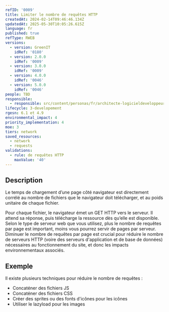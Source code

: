 ```yaml
---
refID: '0009'
title: Limiter le nombre de requêtes HTTP
createdAt: 2024-02-14T09:46:46.134Z
updatedAt: 2025-05-30T10:05:26.615Z
language: fr
published: true
refType: RWEB
versions:
  - version: GreenIT
    idRef: '0180'
  - version: 2.0.0
    idRef: '0009'
  - version: 3.0.0
    idRef: '0009'
  - version: 4.0.0
    idRef: '0046'
  - version: 5.0.0
    idRef: '0046'
people: TBD
responsible:
  - responsible: src/content/personas/fr/architecte-logicieldeveloppeur.mdx
lifecycle: 3-developement
rgesn: 6.1 et 4.9
environmental_impact: 4
priority_implementation: 4
moe: 3
tiers: network
saved_resources:
  - network
  - requests
validations:
  - rule: de requêtes HTTP
    maxValue: '40'
---
```


## Description

Le temps de chargement d’une page côté navigateur est directement corrélé au nombre de fichiers que le navigateur doit télécharger,
et au poids unitaire de chaque fichier.

Pour chaque fichier, le navigateur émet un GET HTTP vers le serveur. Il attend sa réponse, puis télécharge la ressource dès qu’elle est disponible. Selon le type de serveur web que vous utilisez,
plus le nombre de requêtes par page est important, moins vous pourrez servir de pages par serveur.
Diminuer le nombre de requêtes par page est crucial pour réduire le nombre de serveurs HTTP (voire des serveurs d'application et de base de données) nécessaires au fonctionnement du site,
et donc les impacts environnementaux associés.

## Exemple

Il existe plusieurs techniques pour réduire le nombre de requêtes :

* Concaténer des fichiers JS
* Concaténer des fichiers CSS
* Créer des sprites ou des fonts d'icônes pour les icônes
* Utiliser le lazyload pour les images

